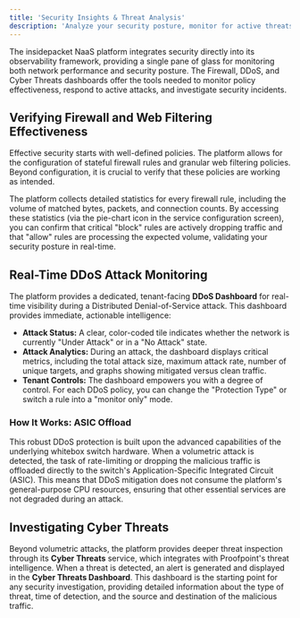 ```yaml
---
title: 'Security Insights & Threat Analysis'
description: 'Analyze your security posture, monitor for active threats, and verify the effectiveness of your firewall and web filtering policies.'
---
```


The insidepacket NaaS platform integrates security directly into its observability framework, providing a single pane of glass for monitoring both network performance and security posture. The Firewall, DDoS, and Cyber Threats dashboards offer the tools needed to monitor policy effectiveness, respond to active attacks, and investigate security incidents.

## Verifying Firewall and Web Filtering Effectiveness

Effective security starts with well-defined policies. The platform allows for the configuration of stateful firewall rules and granular web filtering policies. Beyond configuration, it is crucial to verify that these policies are working as intended.

The platform collects detailed statistics for every firewall rule, including the volume of matched bytes, packets, and connection counts. By accessing these statistics (via the pie-chart icon in the service configuration screen), you can confirm that critical "block" rules are actively dropping traffic and that "allow" rules are processing the expected volume, validating your security posture in real-time.

## Real-Time DDoS Attack Monitoring

The platform provides a dedicated, tenant-facing **DDoS Dashboard** for real-time visibility during a Distributed Denial-of-Service attack. This dashboard provides immediate, actionable intelligence:

* **Attack Status:** A clear, color-coded tile indicates whether the network is currently "Under Attack" or in a "No Attack" state.
* **Attack Analytics:** During an attack, the dashboard displays critical metrics, including the total attack size, maximum attack rate, number of unique targets, and graphs showing mitigated versus clean traffic.
* **Tenant Controls:** The dashboard empowers you with a degree of control. For each DDoS policy, you can change the "Protection Type" or switch a rule into a "monitor only" mode.

### How It Works: ASIC Offload
This robust DDoS protection is built upon the advanced capabilities of the underlying whitebox switch hardware. When a volumetric attack is detected, the task of rate-limiting or dropping the malicious traffic is offloaded directly to the switch's Application-Specific Integrated Circuit (ASIC). This means that DDoS mitigation does not consume the platform's general-purpose CPU resources, ensuring that other essential services are not degraded during an attack.

## Investigating Cyber Threats

Beyond volumetric attacks, the platform provides deeper threat inspection through its **Cyber Threats** service, which integrates with Proofpoint's threat intelligence. When a threat is detected, an alert is generated and displayed in the **Cyber Threats Dashboard**. This dashboard is the starting point for any security investigation, providing detailed information about the type of threat, time of detection, and the source and destination of the malicious traffic.

